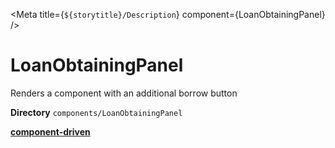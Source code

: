 



<Meta title={`${storytitle}/Description`} component={LoanObtainingPanel} />

# LoanObtainingPanel

<div className="description">
  Renders a component with an additional borrow button
</div>

<div className={scss.wrapper}>
  <LoanObtainingPanel {...args} className={scss.loanObtainingPanel} />
</div>

**Directory** `components/LoanObtainingPanel`

[**component-driven**](/story/molecules-loanobtainingpanel--loan-obtaining-panel-component)
